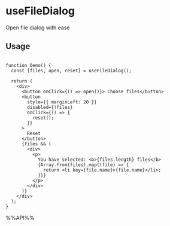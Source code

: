 # useFileDialog

Open file dialog with ease


## Usage

```tsx live

function Demo() {
  const [files, open, reset] = useFileDialog();

  return (
    <div>
      <button onClick={() => open()}> Choose files</button>
      <button
        style={{ marginLeft: 20 }}
        disabled={!files}
        onClick={() => {
          reset();
        }}
      >
        Reset
      </button>
      {files && (
        <div>
          <p>
            You have selected: <b>{files.length} files</b>
            {Array.from(files).map((file) => {
              return <li key={file.name}>{file.name}</li>;
            })}
          </p>
        </div>
      )}
    </div>
  );
}

```

%%API%%
